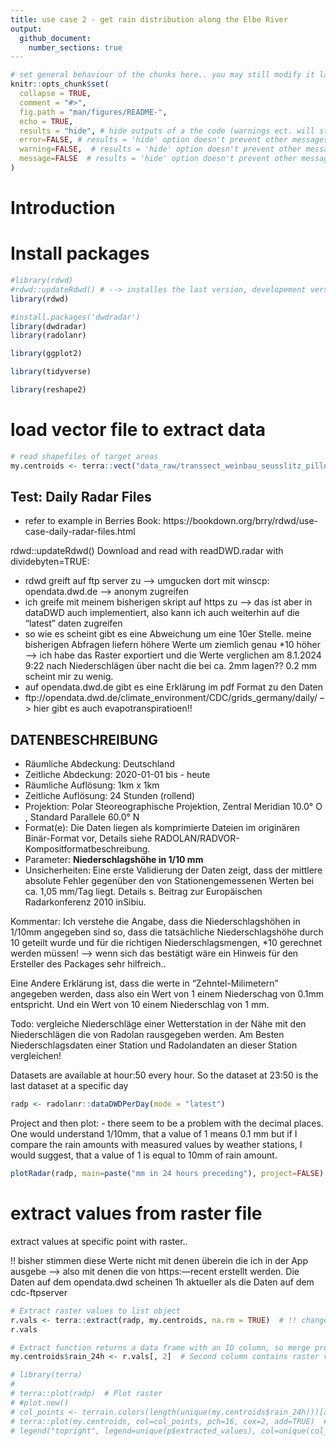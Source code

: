 ```yaml
---
title: use case 2 - get rain distribution along the Elbe River
output:
  github_document:
    number_sections: true
---
```


<!-- README.md is generated from README.Rmd. Please edit that file -->

```r
# set general behaviour of the chunks here.. you may still modify it later in the chunks
knitr::opts_chunk$set(
  collapse = TRUE,
  comment = "#>",
  fig.path = "man/figures/README-",
  echo = TRUE, 
  results = "hide", # hide outputs of a the code (warnings ect. will still be printed; comand to unable in individual chunks: results="markup")
  error=FALSE, # results = 'hide' option doesn't prevent other messages to be printed. To hide them like this, they will still be printed to console
  warning=FALSE,  # results = 'hide' option doesn't prevent other messages to be printed. To hide them like this, they will still be printed to console
  message=FALSE  # results = 'hide' option doesn't prevent other messages to be printed. To hide them like this, they will still be printed to console
)
```

# Introduction

# Install packages
```r
#library(rdwd)
#rdwd::updateRdwd() # --> installes the last version, developement version on the github is used..
library(rdwd)

#install.packages('dwdradar')
library(dwdradar)
library(radolanr)

library(ggplot2)

library(tidyverse) 

library(reshape2)
```

# load vector file to extract data
```r
# read shapefiles of target areas
my.centroids <- terra::vect("data_raw/transsect_weinbau_seusslitz_pillnitz_4326.shp")
```


## Test: Daily Radar Files
- refer to example in Berries Book: https://bookdown.org/brry/rdwd/use-case-daily-radar-files.html

rdwd::updateRdwd() Download and read with readDWD.radar with dividebyten=TRUE:

- rdwd greift auf ftp server zu --> umgucken dort mit winscp: opendata.dwd.de --> anonym zugreifen
- ich greife mit meinem bisherigen skript auf https zu --> das ist aber in dataDWD auch implementiert, also kann ich auch weiterhin auf die "latest" daten zugreifen
- so wie es scheint gibt es eine Abweichung um eine 10er Stelle. meine bisherigen Abfragen liefern höhere Werte um ziemlich genau *10 höher --> ich habe das Raster exportiert und die Werte verglichen am 8.1.2024 9:22 nach Niederschlägen über nacht die bei ca. 2mm lagen?? 0.2 mm scheint mir zu wenig. 
- auf opendata.dwd.de gibt es eine Erklärung im pdf Format zu den Daten
- 
ftp://opendata.dwd.de/climate_environment/CDC/grids_germany/daily/ --> hier gibt es auch evapotranspiratioen!!



## DATENBESCHREIBUNG
- Räumliche Abdeckung: Deutschland
- Zeitliche Abdeckung: 2020-01-01 bis - heute
- Räumliche Auflösung: 1km x 1km
- Zeitliche Auflösung: 24 Stunden (rollend)
- Projektion: Polar Steoreographische Projektion, Zentral Meridian 10.0° O , Standard Parallele 60.0° N
- Format(e): Die Daten liegen als komprimierte Dateien im originären Binär-Format vor, Details siehe RADOLAN/RADVOR-Kompositformatbeschreibung.
- Parameter: **Niederschlagshöhe in 1/10 mm**
- Unsicherheiten: Eine erste Validierung der Daten zeigt, dass der mittlere absolute Fehler gegenüber den von Stationengemessenen Werten bei ca. 1,05 mm/Tag liegt. Details s. Beitrag zur Europäischen Radarkonferenz 2010 inSibiu.

Kommentar: Ich verstehe die Angabe, dass die Niederschlagshöhen in 1/10mm angegeben sind so, dass die tatsächliche Niederschlagshöhe durch 10 geteilt wurde und für die richtigen Niederschlagsmengen, *10 gerechnet werden müssen! --> wenn sich das bestätigt wäre ein Hinweis für den Ersteller des Packages sehr hilfreich.. 

Eine Andere Erklärung ist, dass die werte in "Zehntel-Milimetern" angegeben werden, dass also ein Wert von 1 einem Niederschag von 0.1mm entspricht. Und ein Wert von 10 einem Niederschlag von 1 mm. 

Todo: vergleiche Niederschläge einer Wetterstation in der Nähe mit den Niederschlägen die von Radolan rausgegeben werden. Am Besten Niederschlagsdaten einer Station und Radolandaten an dieser Station vergleichen!

Datasets are available at hour:50 every hour. So the dataset at 23:50 is the last dataset at a specific day
```r
radp <- radolanr::dataDWDPerDay(mode = "latest")
```


Project and then plot:
- there seem to be a problem with the decimal places. One would understand 1/10mm, that a value of 1 means 0.1 mm but if I compare the rain amounts with measured values by weather stations, I would suggest, that a value of 1 is equal to 10mm of rain amount. 
```r
plotRadar(radp, main=paste("mm in 24 hours preceding"), project=FALSE)
```


# extract values from raster file
extract values at specific point with raster.. 

!! bisher stimmen diese Werte nicht mit denen überein die ich in der App ausgebe --> also mit denen die von https:---recent erstellt werden. Die Daten auf dem opendata.dwd scheinen 1h aktueller als die Daten auf dem cdc-ftpserver
```r
# Extract raster values to list object
r.vals <- terra::extract(radp, my.centroids, na.rm = TRUE)  # !! changed raster extract to terra:extract to be consistent here --> maybe change this in UseCase1 too
r.vals  

# Extract function returns a data frame with an ID column, so merge properly
my.centroids$rain_24h <- r.vals[, 2]  # Second column contains raster values
```

```r
# library(terra)
# 
# terra::plot(radp)  # Plot raster
# #plot.new()
# col_points <- terrain.colors(length(unique(my.centroids$rain_24h)))[as.factor(my.centroids$rain_24h)]
# terra::plot(my.centroids, col=col_points, pch=16, cex=2, add=TRUE)  # Color by values
# legend("topright", legend=unique(p$extracted_values), col=unique(col_points), pch=16)

```



